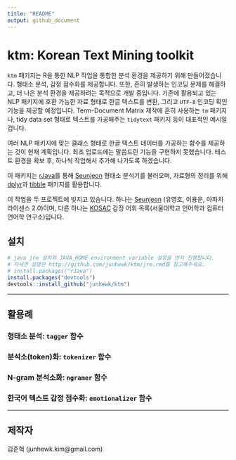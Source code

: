 ```yaml
---
title: "README"
output: github_document
---
```


# ktm: Korean Text Mining toolkit

`ktm` 패키지는 R을 통한 NLP 작업을 통합한 분석 환경을 제공하기 위해 만들어졌습니다. 형태소 분석, 감정 점수화를 제공합니다. 또한, 흔히 발생하는 인코딩 문제를 해결하고, 더 나은 분석 환경을 제공하려는 목적으로 개발 중입니다. 기존에 활용되고 있는 NLP 패키지에 호환 가능한 자료 형태로 한글 텍스트를 변환, 그리고 `UTF-8` 인코딩 확인 기능을 제공할 예정입니다. Term-Document Matrix 제작에 흔히 사용하는 `tm` 패키지나, tidy data set 형태로 텍스트를 가공해주는 `tidytext` 패키지 등이 대표적인 예시일 겁니다.

여러 NLP 패키지에 맞는 클래스 형태로 한글 텍스트 데이터를 가공하는 함수를 제공하는 것이 현재 계획입니다. 최초 업로드에는 말씀드린 기능을 구현하지 못했습니다. 테스트 환경을 확보 후, 하나씩 작업해서 추가해 나가도록 하겠습니다.

이 패키지는 [rJava](https://cran.r-project.org/package=rJava)를 통해 [Seunjeon](https://bitbucket.org/eunjeon/seunjeon) 형태소 분석기를 불러오며, 자료형의 정리를 위해  [dplyr](https://cran.r-project.org/package=dplyr)과 [tibble](https://cran.r-project.org/package=tibble) 패키지를 활용합니다.

이 작업을 두 프로젝트에 빚지고 있습니다. 하나는 [Seunjeon](https://bitbucket.org/eunjeon/seunjeon) (유영호, 이용운, 아파치 라이센스 2.0)이며, 다른 하나는 [KOSAC](http://word.snu.ac.kr/kosac) 감정 어휘 목록(서울대학교 언어학과 컴퓨터언어학 연구소)입니다.

## 설치

``` r
# java jre 설치와 JAVA_HOME environment variable 설정을 먼저 진행합니다.
# 자세한 설명은 http://github.com/junhewk/ktm/jre.rmd를 참고해주세요.
# install.packages("rJava")
install.packages("devtools")
devtools::install_github("junhewk/ktm")
```

***

## 활용례

### 형태소 분석: `tagger` 함수

### 분석소(token)화: `tokenizer` 함수

### N-gram 분석소화: `ngramer` 함수

### 한국어 텍스트 감정 점수화: `emotionalizer` 함수

***

## 제작자

김준혁 (junhewk.kim@gmail.com)

